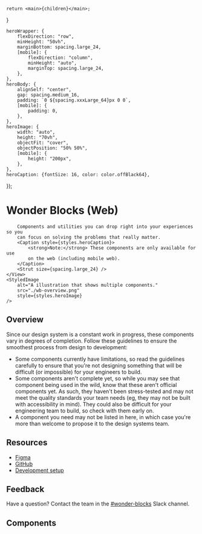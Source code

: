 


<Meta title="Overview" />

    return <main>{children}</main>;
}


    heroWrapper: {
        flexDirection: "row",
        minHeight: "50vh",
        marginBottom: spacing.large_24,
        [mobile]: {
            flexDirection: "column",
            minHeight: "auto",
            marginTop: spacing.large_24,
        },
    },
    heroBody: {
        alignSelf: "center",
        gap: spacing.medium_16,
        padding: `0 ${spacing.xxxLarge_64}px 0 0`,
        [mobile]: {
            padding: 0,
        },
    },
    heroImage: {
        width: "auto",
        height: "70vh",
        objectFit: "cover",
        objectPosition: "50% 50%",
        [mobile]: {
            height: "200px",
        },
    },
    heroCaption: {fontSize: 16, color: color.offBlack64},
});

<View style={styles.heroWrapper}>
    <View style={styles.heroBody}>
        <h1>Wonder Blocks (Web)</h1>

        Components and utilities you can drop right into your experiences so you
        can focus on solving the problems that really matter.
        <Caption style={styles.heroCaption}>
            <strong>Note:</strong> These components are only available for use
            on the web (including mobile web).
        </Caption>
        <Strut size={spacing.large_24} />
    </View>
    <StyledImage
        alt="A illustration that shows multiple components."
        src="./wb-overview.png"
        style={styles.heroImage}
    />

</View>

## Overview

Since our design system is a constant work in progress, these components vary in
degrees of completion. Follow these guidelines to ensure the smoothest process
from design to development:

- Some components currently have limitations, so read the guidelines carefully
  to ensure that you're not designing something that will be difficult (or
  impossible) for your engineers to build.
- Some components aren't complete yet, so while you may see that component
  being used in the wild, know that these aren't official components yet. As
  such, they haven't been stress-tested and may not meet the quality standards
  your team needs (eg, they may not be built with accessibility in mind). They
  could also be difficult for your engineering team to build, so check with
  them early on.
- A component you need may not be listed in here, in which case you're more
  than welcome to propose it to the design systems team.

## Resources

- [Figma](https://www.figma.com/file/VbVu3h2BpBhH80niq101MHHE/Wonder-Blocks)
- [GitHub](https://github.com/Khan/wonder-blocks#getting-started)
- [Development setup](https://khanacademy.atlassian.net/wiki/spaces/WB/pages/100827261/Developing+Web+Wonder+Blocks)

## Feedback

Have a question? Contact the team in the
[#wonder-blocks](https://khanacademy.slack.com/archives/C8Z9DSKC7) Slack
channel.

## Components

<ComponentGallery />
